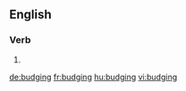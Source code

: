 ==English==

===Verb===
{{head|en|present participle}}

# {{present participle of|budge|lang=en}}

[[de:budging]]
[[fr:budging]]
[[hu:budging]]
[[vi:budging]]